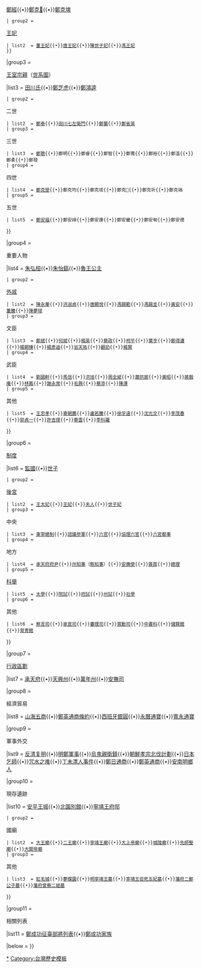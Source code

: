 {{Navbox
|name  = 明鄭時期
|title = [[臺灣明鄭時期|明鄭時期]]
|liststyle = padding:0.25em 0; line-height:1.4em;
|bodyclass = hlist
|state = collapsed
|style = width:100%

|group1 = <div class="center">[[臺灣明鄭時期|歷史]]（[[明鄭台灣歷史年表|年表]]）</div>
| list1 =
* [[鄭成功攻臺之役]]
* [[鄭經嗣位之爭]]
* [[鄭泰事件]]
* [[清荷聯軍]]
* [[沙轆社之役]]
* [[三藩之亂]]
* [[東寧之變]]
* [[澎湖海战]]
* [[蔡機功|蔡機功反清]]

|group2 = <div class="center">統治者</div>
|list2  = {{nowrap begin}}{{Navbox subgroup
 | style  = 
 | groupstyle = 
 | evenstyle  = 

 | group1 = <div class="center">[[延平王|君王]]</div>
 | list1  = [[鄭成功]]{{•}}[[鄭襲 (明鄭)|鄭襲]]{{•}}[[鄭經]]{{•}}[[鄭克𡒉]]{{•}}[[鄭克塽]]
 | group2 = <div class="center">[[王妃]]</div>
 | list2  = [[董友|董王妃]]{{•}}[[唐王妃 (東寧)|唐王妃]]{{•}}[[陳妃 (台灣)|陳世子妃]]{{•}}[[馮王妃 (東寧)|馮王妃]]{{nowrap end}}
 }}

|group3 = <div class="center">[[宗室|王室宗親]]（[[:Template:鄭成功家族世系|世系圖]]）</div>
|list3  = {{nowrap begin}}{{Navbox subgroup
 | style  = 
 | groupstyle = 
 | evenstyle  = 

 | group1 = <div class="center">一世</div>
 | list1  = [[鄭芝龍]]{{•}}[[田川氏 (鄭成功母)|田川氏]]{{•}}[[鄭芝虎]]{{•}}[[鄭鴻逵]]
 | group2 = <div class="center">二世</div>
 | list2  = [[鄭泰 (明朝)|鄭泰]]{{•}}[[田川七左衛門]]{{•}}[[鄭襲 (明鄭)|鄭襲]]{{•}}[[鄭省英]]
 | group3 = <div class="center">三世</div>
 | list3  = [[鄭聰]]{{•}}鄭明{{•}}鄭睿{{•}}鄭智{{•}}鄭寬{{•}}鄭裕{{•}}鄭溫{{•}}鄭柔{{•}}鄭發
 | group4 = <div class="center">四世</div>
 | list4  = [[鄭克壆]]{{•}}鄭克均{{•}}鄭克坺{{•}}鄭克𡍬{{•}}鄭克圻{{•}}鄭克塙
 | group5 = <div class="center">五世</div>
 | list5  = [[鄭安福]]{{•}}鄭安祿{{•}}鄭安康{{•}}鄭安畿{{•}}鄭安甸{{•}}鄭安德{{nowrap end}}
}}

|group4 = <div class="center">重要人物</div>
|list4  = 
{{Navbox subgroup
 | style  = 
 | groupstyle = 
 | evenstyle  = 

 | group1 = <div class="center">[[明朝皇族|大明皇族]]</div>
 | list1  = {{nowrap begin}}[[朱術桂]]{{•}}[[朱弘桓]]{{•}}[[朱怡鎬]]{{•}}[[魯王公主]]{{nowrap end}}
 | group2 = <div class="center">[[外戚]]</div>
 | list2  = {{nowrap begin}}[[陳永華 (明鄭)|陳永華]]{{•}}[[洪淑貞]]{{•}}[[唐顯悅]]{{•}}[[馮錫範]]{{•}}[[馮錫圭]]{{•}}[[黃安 (東寧)|黃安]]{{•}}[[董騰]]{{•}}[[陳夢球]]{{nowrap end}}
 | group3 = <div class="center">文臣</div>
 | list3  = {{nowrap begin}}[[鄭斌 (東寧)|鄭斌]]{{•}}[[何斌]]{{•}}[[楊英 (東寧)|楊英]]{{•}}[[蔡政]]{{•}}[[柯平]]{{•}}[[葉亨 (東寧)|葉亨]]{{•}}[[鄭得瀟]]{{•}}[[楊朝棟]]{{•}}[[楊彥迪]]{{•}}[[翁天祐]]{{•}}[[顧礽]]{{•}}[[楊賢 (明鄭)|楊賢]]{{nowrap end}}
 | group4 = <div class="center">武臣</div>
 | list4  = {{nowrap begin}}[[劉國軒]]{{•}}[[馬信 (東寧)|馬信]]{{•}}[[洪旭]]{{•}}[[周全斌]]{{•}}[[蕭拱宸]]{{•}}[[黃昭]]{{•}}[[蔣毅庵]]{{•}}[[林鳳 (明鄭)|林鳳]]{{•}}[[謝永常]]{{•}}[[毛興]]{{•}}[[蔡添]]{{•}}[[陳澤 (明鄭)|陳澤]]{{nowrap end}}
 | group5 = <div class="center">其他</div>
 | list5  = {{nowrap begin}}[[王忠孝]]{{•}}[[辜朝薦]]{{•}}[[盧若騰]]{{•}}[[徐孚遠]]{{•}}[[沈光文]]{{•}}[[李茂春 (明鄭)|李茂春]]{{•}}[[郭貞一]]{{•}}[[許吉燝]]{{•}}[[蔡雲]]{{•}}[[李科羅]]{{nowrap end}}
}}

|group6 = <div class="center">[[明鄭台灣建制|制度]]</div>
|list6  = {{Navbox subgroup
 | style  = 
 | groupstyle = 
 | evenstyle  = 

 | group1 = <div class="center">[[王室]]</div>
 | list1  = {{nowrap begin}}[[延平王]]{{•}}[[監國]]{{•}}[[世子]]{{nowrap end}}
 | group2 = <div class="center">[[後宮]]</div>
 | list2  = {{nowrap begin}}[[王太妃]]{{•}}[[王妃]]{{•}}[[夫人 (位号)|夫人]]{{•}}[[世子妃]]{{nowrap end}}
 | group3 = <div class="center">中央</div>
 | list3  = {{nowrap begin}}[[東寧總制]]{{•}}[[諮議參軍]]{{•}}[[六部|六官]]{{•}}[[協理六官]]{{•}}[[六官都事]]{{nowrap end}}
 | group4 = <div class="center">地方</div>
 | list4  = {{nowrap begin}}[[承天府府尹]]{{•}}[[知州|州知事]]（[[知縣|縣知事]]）{{•}}[[安撫使]]{{•}}[[簽首]]{{•}}[[總理 (東寧)|總理]]{{nowrap end}}
 | group5 = <div class="center">[[科舉]]</div>
 | list5  = {{nowrap begin}}[[太學]]{{•}}[[院試]]{{•}}[[府試]]{{•}}[[州試 (明鄭)|州試]]{{•}}[[社學]]{{nowrap end}}
 | group6 = <div class="center">其他</div>
 | list6  = {{nowrap begin}}[[察言司]]{{•}}[[承宣司]]{{•}}[[審理司]]{{•}}[[賞勳司]]{{•}}[[中書省|中書科]]{{•}}[[儲賢館]]{{•}}[[育冑館]]{{nowrap end}}
}}

|group7 = <div class="center">[[明鄭時期行政區劃|行政區劃]]</div>
|list7  = {{nowrap begin}}[[承天府 (臺灣)|承天府]]{{•}}[[天興州]]{{•}}[[萬年州]]{{•}}[[安撫司 (臺灣)|安撫司]]{{nowrap end}}

|group8 = <div class="center">經濟貿易</div>
|list8  = {{nowrap begin}}[[五商|山海五商]]{{•}}[[鄭英通商條約]]{{•}}[[西班牙銀圓]]{{•}}[[南明货币#永历通宝|永曆通寶]]{{•}}[[寬永通寶]]{{nowrap end}}

|group9 = <div class="center">軍事外交</div>
|list9  = {{nowrap begin}}[[反清复明]]{{•}}[[明鄭軍事]]{{•}}[[烏鬼護衛鎮|烏鬼親衛鎮]]{{•}}[[朝鮮孝宗北伐計劃]]{{•}}[[日本乞師]]{{•}}[[咒水之难]]{{•}}[[丁未漂人事件]]{{•}}[[鄭日通商]]{{•}}[[鄭英通商]]{{•}}[[明鄉人|安南明鄉人]]{{nowrap end}}

|group10 = <div class="center">現存遺跡</div>
|list10  = {{Navbox subgroup
 | style  = 
 | groupstyle = 
 | evenstyle  = 

 | group1 = <div class="center">[[宮殿]]</div>
 | list1  = {{nowrap begin}}[[赤崁樓|承天府府署]]{{•}}[[安平古堡|安平王城]]{{•}}[[開元寺 (臺南市)|北園別館]]{{•}}[[大天后宮|寧靖王府邸]]{{nowrap end}}
 | group2 = <div class="center">國廟</div>
 | list2  = {{nowrap begin}}[[鄭成功祖廟|大王廟]]{{•}}[[二王廟 (臺灣)|二王廟]]{{•}}[[竹滬華山殿|寧靖王廟]]{{•}}[[台南北極殿|大上帝廟]]{{•}}[[臺灣府城隍廟|城隍廟]]{{•}}[[臺南孔子廟|先師聖廟]]{{•}}[[祀典武廟|大關帝廟]]{{nowrap end}}
 | group3 = <div class="center">其他</div>
 | list3  = {{nowrap begin}}[[紅毛城]]{{•}}[[台南法華寺|夢蝶園]]{{•}}[[明寧靖王墓]]{{•}}[[五妃廟|寧靖王從死五妃墓]]{{•}}[[藩府二鄭公子墓]]{{•}}[[藩府曾蔡二姬墓]]{{nowrap end}}
}}

|group11 = <div class="center">相關列表</div>
|list11  = [[鄭成功征臺部將列表]]{{•}}[[鄭成功家族]]

|below = 
}}<noinclude>

{{collapsible option}}

[[Category:鄭氏王朝|*]]
[[Category:台灣歷史模板]]
</noinclude>